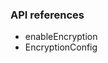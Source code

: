 <PlatformWrapper platform="android">
        
### API references

-    <Link target="_blank" to="{{global.API_REF_ANDROID_ROOT}}/class_irtcengine.html#api_enableencryption">enableEncryption</Link>
-    <Link target="_blank" to="{{global.API_REF_ANDROID_ROOT}}/rtc_api_data_type.html#class_encryptionconfig">EncryptionConfig</Link>
</PlatformWrapper>

